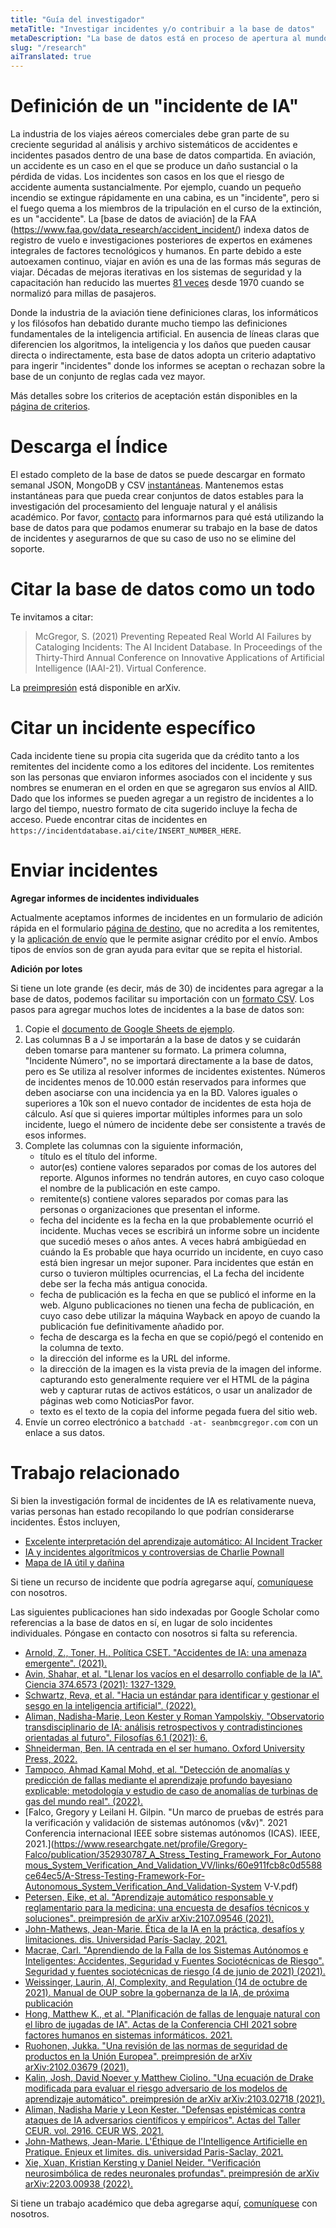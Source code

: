 ```yaml
---
title: "Guía del investigador"
metaTitle: "Investigar incidentes y/o contribuir a la base de datos"
metaDescription: "La base de datos está en proceso de apertura al mundo con fines de investigación."
slug: "/research"
aiTranslated: true
---
```


# Definición de un "incidente de IA"

La industria de los viajes aéreos comerciales debe gran parte de su creciente seguridad al análisis y archivo sistemáticos de accidentes e incidentes pasados ​​dentro de una base de datos compartida. En aviación, un accidente es un caso en el que se produce un daño sustancial o la pérdida de vidas. Los incidentes son casos en los que el riesgo de accidente aumenta sustancialmente. Por ejemplo, cuando un pequeño incendio se extingue rápidamente en una cabina, es un "incidente", pero si el fuego quema a los miembros de la tripulación en el curso de la extinción, es un "accidente". La [base de datos de aviación] de la FAA (https://www.faa.gov/data_research/accident_incident/) indexa datos de registro de vuelo e investigaciones posteriores de expertos en exámenes integrales de factores tecnológicos y humanos. En parte debido a este autoexamen continuo, viajar en avión es una de las formas más seguras de viajar. Décadas de mejoras iterativas en los sistemas de seguridad y la capacitación han reducido las muertes [81 veces](https://theblogbyjavier.com/2020/01/02/aviation-safety-evolution-2019-update/) desde 1970 cuando se normalizó para millas de pasajeros.

Donde la industria de la aviación tiene definiciones claras, los informáticos y los filósofos han debatido durante mucho tiempo las definiciones fundamentales de la inteligencia artificial. En ausencia de líneas claras que diferencien los algoritmos, la inteligencia y los daños que pueden causar directa o indirectamente, esta base de datos adopta un criterio adaptativo para ingerir "incidentes" donde los informes se aceptan o rechazan sobre la base de un conjunto de reglas cada vez mayor.

Más detalles sobre los criterios de aceptación están disponibles en la [página de criterios](/research/1-criteria).

# Descarga el Índice

El estado completo de la base de datos se puede descargar en formato semanal JSON, MongoDB y CSV [instantáneas](/research/snapshots). Mantenemos estas instantáneas para que pueda crear conjuntos de datos estables para la investigación del procesamiento del lenguaje natural y el análisis académico. Por favor, [contacto](/contact) para informarnos para qué está utilizando la base de datos para que podamos enumerar su trabajo en la base de datos de incidentes y asegurarnos de que su caso de uso no se elimine del soporte.

# Citar la base de datos como un todo

Te invitamos a citar:
> McGregor, S. (2021) Preventing Repeated Real World AI Failures by Cataloging Incidents: The AI Incident Database. In Proceedings of the Thirty-Third Annual Conference on Innovative Applications of Artificial Intelligence (IAAI-21). Virtual Conference.

La [preimpresión](https://arxiv.org/abs/2011.08512) está disponible en arXiv.

# Citar un incidente específico

Cada incidente tiene su propia cita sugerida que da crédito tanto a los remitentes del incidente como a los editores del incidente. Los remitentes son las personas que enviaron informes asociados con el incidente y sus nombres se enumeran en el orden en que se agregaron sus envíos al AIID. Dado que los informes se pueden agregar a un registro de incidentes a lo largo del tiempo, nuestro formato de cita sugerido incluye la fecha de acceso. Puede encontrar citas de incidentes en `https://incidentdatabase.ai/cite/INSERT_NUMBER_HERE`.

# Enviar incidentes #

**Agregar informes de incidentes individuales**

Actualmente aceptamos informes de incidentes en un formulario de adición rápida en el formulario [página de destino](/), que no acredita a los remitentes, y la [aplicación de envío](/apps/submit) que le permite asignar crédito por el envío. Ambos tipos de envíos son de gran ayuda para evitar que se repita el historial.

**Adición por lotes**

Si tiene un lote grande (es decir, más de 30) de incidentes para agregar a la base de datos, podemos facilitar su importación con un [formato CSV](https://docs.google.com/spreadsheets/d/1FLguZeFziNKKtpx14TYZ5EjBuc3FCbUGmlMIdCDU6ak/edit?usp=compartir). Los pasos para agregar muchos lotes de incidentes a la base de datos son:

1. Copie el [documento de Google Sheets de ejemplo](https://docs.google.com/spreadsheets/d/1FLguZeFziNKKtpx14TYZ5EjBuc3FCbUGmlMIdCDU6ak/edit?usp=sharing).
2. Las columnas B a J se importarán a la base de datos y se cuidarán
deben tomarse para mantener su formato. La primera columna, "Incidente
Número", no se importará directamente a la base de datos, pero es
Se utiliza al resolver informes de incidentes existentes. Números de incidentes
menos de 10.000 están reservados para informes que deben asociarse
con una incidencia ya en la BD. Valores iguales o superiores a 10k
son el nuevo contador de incidentes de esta hoja de cálculo. Así que si quieres importar
múltiples informes para un solo incidente, luego el número de incidente
debe ser consistente a través de esos informes.
3. Complete las columnas con la siguiente información,
    * título es el título del informe.
    * autor(es) contiene valores separados por comas de los autores del
    reporte. Algunos informes no tendrán autores, en cuyo caso coloque el nombre de la publicación en este campo.
    * remitente(s) contiene valores separados por comas para las personas o
    organizaciones que presentan el informe.
    * fecha del incidente es la fecha en la que probablemente ocurrió el incidente.
    Muchas veces se escribirá un informe sobre un incidente que sucedió
    meses o años antes. A veces habrá ambigüedad en cuándo la
    Es probable que haya ocurrido un incidente, en cuyo caso está bien ingresar un mejor
    suponer. Para incidentes que están en curso o tuvieron múltiples ocurrencias, el
    La fecha del incidente debe ser la fecha más antigua conocida.
    * fecha de publicación es la fecha en que se publicó el informe en la web. Alguno
    publicaciones no tienen una fecha de publicación, en cuyo caso debe utilizar
    la máquina Wayback en apoyo de cuando la publicación fue definitivamente
    añadido por.
    * fecha de descarga es la fecha en que se copió/pegó el contenido
    en la columna de texto.
    * la dirección del informe es la URL del informe.
    * la dirección de la imagen es la vista previa de la imagen del informe. capturando esto
    generalmente requiere ver el HTML de la página web y
    capturar rutas de activos estáticos, o usar un analizador de páginas web como
    NoticiasPor favor.
    * texto es el texto de la copia del informe pegada fuera del sitio web.
4. Envíe un correo electrónico a `batchadd -at- seanbmcgregor.com` con un enlace a sus datos.

# Trabajo relacionado

Si bien la investigación formal de incidentes de IA es relativamente nueva, varias personas han estado recopilando lo que podrían considerarse incidentes. Éstos incluyen,

* [Excelente interpretación del aprendizaje automático: AI Incident Tracker](https://github.com/jphall663/awesome-machine-learning-interpretability/blob/master/README.md#ai-incident-tracker)
* [IA y incidentes algorítmicos y controversias de Charlie Pownall](https://charliepownall.com/ai-algorithimic-incident-controversy-database/)
* [Mapa de IA útil y dañina](https://map.ai-global.org/)

Si tiene un recurso de incidente que podría agregarse aquí, [comuníquese](/contact) con nosotros.

Las siguientes publicaciones han sido indexadas por Google Scholar como referencias a la base de datos en sí, en lugar de solo incidentes individuales. Póngase en contacto con nosotros si falta su referencia.

* [Arnold, Z., Toner, H., Política CSET. "Accidentes de IA: una amenaza emergente". (2021).](https://cset.georgetown.edu/wp-content/uploads/CSET-AI-Accidents-An-Emerging-Threat.pdf)
* [Avin, Shahar, et al. "Llenar los vacíos en el desarrollo confiable de la IA". Ciencia 374.6573 (2021): 1327-1329.](https://arxiv.org/abs/2112.07773)
* [Schwartz, Reva, et al. "Hacia un estándar para identificar y gestionar el sesgo en la inteligencia artificial". (2022).](https://tsapps.nist.gov/publication/get_pdf.cfm?pub_id=934464)
* [Aliman, Nadisha-Marie, Leon Kester y Roman Yampolskiy. "Observatorio transdisciplinario de IA: análisis retrospectivos y contradistinciones orientadas al futuro". Filosofías 6.1 (2021): 6.](https://www.mdpi.com/2409-9287/6/1/6/pdf)
* [Shneiderman, Ben. IA centrada en el ser humano. Oxford University Press, 2022.](https://www.amazon.com/Human-Centered-AI-Ben-Shneiderman/dp/0192845292)
* [Tampoco, Ahmad Kamal Mohd, et al. "Detección de anomalías y predicción de fallas mediante el aprendizaje profundo bayesiano explicable: metodología y estudio de caso de anomalías de turbinas de gas del mundo real". (2022).](https://www.mdpi.com/2227-7390/10/4/554/pdf)
* [Falco, Gregory y Leilani H. Gilpin. "Un marco de pruebas de estrés para la verificación y validación de sistemas autónomos (v&v)". 2021 Conferencia internacional IEEE sobre sistemas autónomos (ICAS). IEEE, 2021.](https://www.researchgate.net/profile/Gregory-Falco/publication/352930787_A_Stress_Testing_Framework_For_Autonomous_System_Verification_And_Validation_VV/links/60e911fcb8c0d5588ce64ec5/A-Stress-Testing-Framework-For-Autonomous_System_Verification_And_Validation-System V-V.pdf)
* [Petersen, Eike, et al. "Aprendizaje automático responsable y reglamentario para la medicina: una encuesta de desafíos técnicos y soluciones". preimpresión de arXiv arXiv:2107.09546 (2021).](https://arxiv.org/pdf/2107.09546)
* [John-Mathews, Jean-Marie. Ética de la IA en la práctica, desafíos y limitaciones. dis. Universidad París-Saclay, 2021.](https://tel.archives-ouvertes.fr/tel-03527232/document)
* [Macrae, Carl. "Aprendiendo de la Falla de los Sistemas Autónomos e Inteligentes: Accidentes, Seguridad y Fuentes Sociotécnicas de Riesgo". Seguridad y fuentes sociotécnicas de riesgo (4 de junio de 2021) (2021).](https://nottingham-repository.worktribe.com/OutputFile/7164920)
* [Weissinger, Laurin, AI, Complexity, and Regulation (14 de octubre de 2021). Manual de OUP sobre la gobernanza de la IA, de próxima publicación](https://ssrn.com/abstract=3943968)
* [Hong, Matthew K., et al. "Planificación de fallas de lenguaje natural con el libro de jugadas de IA". Actas de la Conferencia CHI 2021 sobre factores humanos en sistemas informáticos. 2021.](https://www.adamfourney.com/papers/hong_chi2021.pdf)
* [Ruohonen, Jukka. "Una revisión de las normas de seguridad de productos en la Unión Europea". preimpresión de arXiv arXiv:2102.03679 (2021).](https://arxiv.org/pdf/2102.03679)
* [Kalin, Josh, David Noever y Matthew Ciolino. "Una ecuación de Drake modificada para evaluar el riesgo adversario de los modelos de aprendizaje automático". preimpresión de arXiv arXiv:2103.02718 (2021).](https://arxiv.org/pdf/2103.02718)
* [Aliman, Nadisha Marie y Leon Kester. "Defensas epistémicas contra ataques de IA adversarios científicos y empíricos". Actas del Taller CEUR. vol. 2916. CEUR WS, 2021.](https://dspace.library.uu.nl/bitstream/handle/1874/413353/paper_1.pdf?sequence=1)
* [John-Mathews, Jean-Marie. L'Éthique de l'Intelligence Artificielle en Pratique. Enjeux et limites. dis. universidad Paris-Saclay, 2021.](https://www.theses.fr/2021UPASI015.pdf)
* [Xie, Xuan, Kristian Kersting y Daniel Neider. "Verificación neurosimbólica de redes neuronales profundas". preimpresión de arXiv arXiv:2203.00938 (2022).](https://arxiv.org/pdf/2203.00938)

Si tiene un trabajo académico que deba agregarse aquí, [comuníquese](/contact) con nosotros.